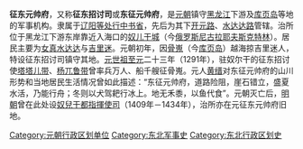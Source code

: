 {{unreferenced|time=2019-09-23T04:50:39+00:00}}
'''征东元帅府'''，又称'''征东招讨司'''或'''东征元帅府'''，是[[元朝|元朝]]镇守[[黑龙江|黑龙江]]下游及[[库页岛|库页岛]]等地的军事机构。隶属于[[辽阳等处行中书省|辽阳等处行中书省]]，先后为其下[[开元路_(元朝)|开元路]]、[[水達達路|水达达路]]管辖。治所位于黑龙江下游东岸靠近入海口的[[特林_(俄罗斯)|奴儿干城]]（今[[俄罗斯|俄罗斯]][[庙街_(俄罗斯)|尼古拉耶夫斯克]][[特林_(俄罗斯)|特林]]）。居民主要为[[女真|女真]][[水達達路|水达达]]与[[尼夫赫人|吉里迷]]。元朝初年，因[[骨嵬|骨嵬]]（今[[库页岛|库页岛]]）越海掠吉里迷人，特设征东招讨司镇守其地。[[忽必烈|元世祖]][[至元_(忽必烈)|至元]]二十三年（1291年），驻奴尔干的征东招讨使[[塔塔儿带|塔塔儿带]]、[[杨兀鲁带|杨兀鲁带]]曾率兵万人、船千艘征骨嵬。元人[[黄缙|黄缙]]对东征元帅府的山川形势和当地居民生活情况曾如此描述：“东征元帅府，道路险阻，崖石错立，盛夏水活，乃能行舟；冬则以犬驾耙行冰上。地无禾黍，以鱼代食”。元朝灭亡后，[[明朝|明朝]]曾在此处设[[奴兒干都指揮使司|奴兒干都指揮使司]]（1409年－1434年），治所亦在元征东元帅府旧地。

{{元朝行政区划小作品}}
[[Category:元朝行政区划单位|Category:元朝行政区划单位]]
[[Category:东北军事史|Category:东北军事史]]
[[Category:东北行政区划史|Category:东北行政区划史]]